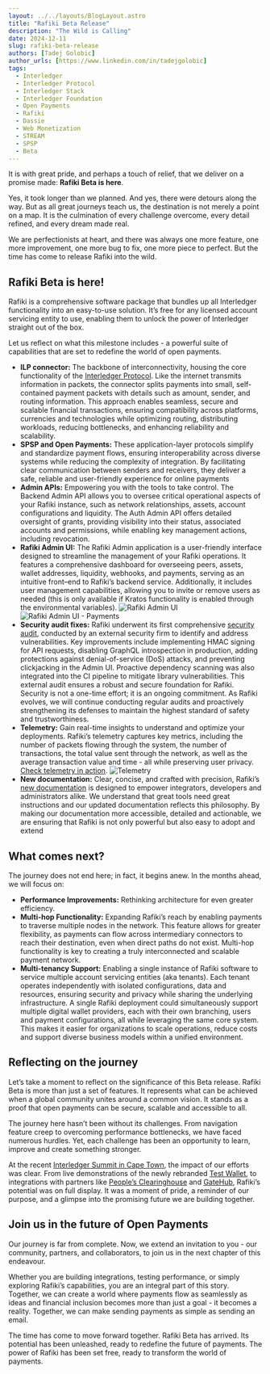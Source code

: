 ```yaml
---
layout: ../../layouts/BlogLayout.astro
title: "Rafiki Beta Release"
description: "The Wild is Calling"
date: 2024-12-11
slug: rafiki-beta-release
authors: [Tadej Golobic]
author_urls: [https://www.linkedin.com/in/tadejgolobic]
tags:
  - Interledger
  - Interledger Protocol
  - Interledger Stack
  - Interledger Foundation
  - Open Payments
  - Rafiki
  - Dassie
  - Web Monetization
  - STREAM
  - SPSP
  - Beta
---
```


It is with great pride, and perhaps a touch of relief, that we deliver on a promise made: **Rafiki Beta is here**.

Yes, it took longer than we planned. And yes, there were detours along the way. But as all great journeys teach us, the destination is not merely a point on a map. It is the culmination of every challenge overcome, every detail refined, and every dream made real.

We are perfectionists at heart, and there was always one more feature, one more improvement, one more bug to fix, one more piece to perfect. But the time has come to release Rafiki into the wild.

## Rafiki Beta is here!

Rafiki is a comprehensive software package that bundles up all Interledger functionality into an easy-to-use solution. It’s free for any licensed account servicing entity to use, enabling them to unlock the power of Interledger straight out of the box.

Let us reflect on what this milestone includes - a powerful suite of capabilities that are set to redefine the world of open payments.

* **ILP connector:** The backbone of interconnectivity, housing the core functionality of the [Interledger Protocol](https://interledger.org/developers/get-started/). Like the internet transmits information in packets, the connector splits payments into small, self-contained payment packets with details such as amount, sender, and routing information. This approach enables seamless, secure and scalable financial transactions, ensuring compatibility across platforms, currencies and technologies while optimizing routing, distributing workloads, reducing bottlenecks, and enhancing reliability and scalability. 
* **SPSP and Open Payments:** These application-layer protocols simplify and standardize payment flows, ensuring interoperability across diverse systems while reducing the complexity of integration. By facilitating clear communication between senders and receivers, they deliver a safe, reliable and user-friendly experience for online payments
* **Admin APIs:** Empowering you with the tools to take control. The Backend Admin API allows you to oversee critical operational aspects of your Rafiki instance, such as network relationships, assets, account configurations and liquidity. The Auth Admin API offers detailed oversight of grants, providing visibility into their status, associated accounts and permissions, while enabling key management actions, including revocation.
* **Rafiki Admin UI:** The Rafiki Admin application is a user-friendly interface designed to streamline the management of your Rafiki operations. It features a comprehensive dashboard for overseeing peers, assets, wallet addresses, liquidity, webhooks, and payments, serving as an intuitive front–end to Rafiki’s backend service. Additionally, it includes user management capabilities, allowing you to invite or remove users as needed (this is only available if Kratos functionality is enabled through the environmental variables).
![Rafiki Admin UI](/developers/img/blog/2024-12-11/rafiki-admin.png)
![Rafiki Admin UI - Payments](/developers/img/blog/2024-12-11/admin-ui-payments.png)
* **Security audit fixes:** Rafiki underwent its first comprehensive [security audit](https://interledger.org/developers/blog/rafikis-first-security-audit/), conducted by an external security firm to identify and address vulnerabilities. Key improvements include implementing HMAC signing for API requests, disabling GraphQL introspection in production, adding protections against denial-of-service (DoS) attacks, and preventing clickjacking in the Admin UI. Proactive dependency scanning was also integrated into the CI pipeline to mitigate library vulnerabilities. This external audit ensures a robust and secure foundation for Rafiki. Security is not a one-time effort; it is an ongoing commitment. As Rafiki evolves, we will continue conducting regular audits and proactively strengthening its defenses to maintain the highest standard of safety and trustworthiness.
* **Telemetry:** Gain real-time insights to understand and optimize your deployments. Rafiki’s telemetry captures key metrics, including the number of packets flowing through the system, the number of transactions, the total value sent through the network, as well as the average transaction value and time - all while preserving user privacy. [Check telemetry in action](https://rafikitelemetry.grafana.net/public-dashboards/f70c8a6033b14da5a9f1cb974def602a).
![Telemetry](/developers/img/blog/2024-12-11/telemetry.png)
* **New documentation:** Clear, concise, and crafted with precision, Rafiki’s [new documentation](https://rafiki.dev) is designed to empower integrators, developers and administrators alike. We understand that great tools need great instructions and our updated documentation reflects this philosophy. By making our documentation more accessible, detailed and actionable, we are ensuring that Rafiki is not only powerful but also easy to adopt and extend

## What comes next?
The journey does not end here; in fact, it begins anew. In the months ahead, we will focus on:

* **Performance Improvements:** Rethinking architecture for even greater efficiency.
* **Multi-hop Functionality:** Expanding Rafiki’s reach by enabling payments to traverse multiple nodes in the network. This feature allows for greater flexibility, as payments can flow across intermediary connectors to reach their destination, even when direct paths do not exist. Multi-hop functionality is key to creating a truly interconnected and scalable payment network.
* **Multi-tenancy Support:** Enabling a single instance of Rafiki software to service multiple account servicing entities (aka tenants). Each tenant operates independently with isolated configurations, data and resources, ensuring security and privacy while sharing the underlying infrastructure. A single Rafiki deployment could simultaneously support multiple digital wallet providers, each with their own branching, users and payment configurations, all while leveraging the same core system. This makes it easier for organizations to scale operations, reduce costs and support diverse business models within a unified environment.

## Reflecting on the journey
Let’s take a moment to reflect on the significance of this Beta release. Rafiki Beta is more than just a set of features. It represents what can be achieved when a global community unites around a common vision. It stands as a proof that open payments can be secure, scalable and accessible to all.

The journey here hasn’t been without its challenges. From navigation feature creep to overcoming performance bottlenecks, we have faced numerous hurdles. Yet, each challenge has been an opportunity to learn, improve and create something stronger.

At the recent [Interledger Summit in Cape Town](https://interledger.org/summit), the impact of our efforts was clear. From live demonstrations of the newly rebranded [Test Wallet](https://wallet.interledger-test.dev), to integrations with partners like [People’s Clearinghouse](https://lacamara.mx) and [GateHub](https://gatehub.net), Rafiki’s potential was on full display. It was a moment of pride, a reminder of our purpose, and a glimpse into the promising future we are building together.

## Join us in the future of Open Payments
Our journey is far from complete. Now, we extend an invitation to you - our community, partners, and collaborators, to join us in the next chapter of this endeavour.

Whether you are building integrations, testing performance, or simply exploring Rafiki’s capabilities, you are an integral part of this story. Together, we can create a world where payments flow as seamlessly as ideas and financial inclusion becomes more than just a goal - it becomes a reality. Together, we can make sending payments as simple as sending an email.

The time has come to move forward together. Rafiki Beta has arrived. Its potential has been unleashed, ready to redefine the future of payments. The power of Rafiki has been set free, ready to transform the world of payments.
